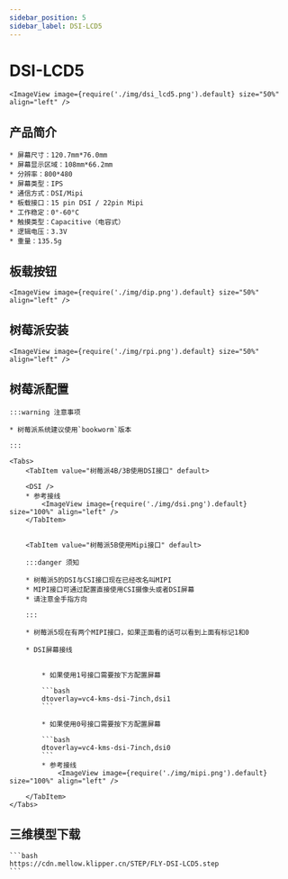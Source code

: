```yaml
---
sidebar_position: 5
sidebar_label: DSI-LCD5
---
```



# DSI-LCD5

    <ImageView image={require('./img/dsi_lcd5.png').default} size="50%" align="left" />

## 产品简介

    * 屏幕尺寸：120.7mm*76.0mm
    * 屏幕显示区域：108mm*66.2mm
    * 分辨率：800*480
    * 屏幕类型：IPS
    * 通信方式：DSI/Mipi
    * 板载接口：15 pin DSI / 22pin Mipi
    * 工作稳定：0°-60°C
    * 触摸类型：Capacitive（电容式）
    * 逻辑电压：3.3V
    * 重量：135.5g

## 板载按钮

    <ImageView image={require('./img/dip.png').default} size="50%" align="left" />

## 树莓派安装

    <ImageView image={require('./img/rpi.png').default} size="50%" align="left" />

## 树莓派配置

    :::warning 注意事项

    * 树莓派系统建议使用`bookworm`版本

    :::

    <Tabs>
        <TabItem value="树莓派4B/3B使用DSI接口" default>
        
        <DSI />
        * 参考接线
            <ImageView image={require('./img/dsi.png').default} size="100%" align="left" />
        </TabItem>


        <TabItem value="树莓派5B使用Mipi接口" default>

        :::danger 须知

        * 树莓派5的DSI与CSI接口现在已经改名叫MIPI
        * MIPI接口可通过配置直接使用CSI摄像头或者DSI屏幕
        * 请注意金手指方向

        :::

        * 树莓派5现在有两个MIPI接口，如果正面看的话可以看到上面有标记1和0

        * DSI屏幕接线


            * 如果使用1号接口需要按下方配置屏幕

            ```bash
            dtoverlay=vc4-kms-dsi-7inch,dsi1
            ```

            * 如果使用0号接口需要按下方配置屏幕

            ```bash
            dtoverlay=vc4-kms-dsi-7inch,dsi0
            ```
            * 参考接线
                <ImageView image={require('./img/mipi.png').default} size="100%" align="left" />

        </TabItem>
    </Tabs>


## 三维模型下载

    ```bash
    https://cdn.mellow.klipper.cn/STEP/FLY-DSI-LCD5.step
    ```